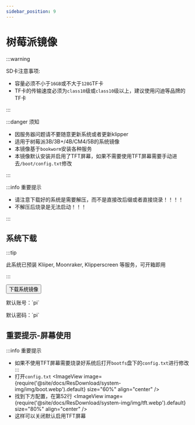 ```yaml
---
sidebar_position: 9
---
```







# 树莓派镜像


  :::warning

  SD卡注意事项:

  * 容量必须不小于`16GB`或不大于`128G`TF卡
  * TF卡的传输速度必须为`class10`级或`class10`级以上，建议使用闪迪等品牌的TF卡

  :::

  :::danger 须知

  * 因服务器问题请不要随意更新系统或者更新klipper
  * 适用于树莓派3B/3B+/4B/CM4/5B的系统镜像
  * 本镜像基于`bookworm`安装各种服务
  * 本镜像默认安装并启用了TFT屏幕，如果不需要使用TFT屏幕需要手动进去`/boot/config.txt`修改

  :::

  :::info 重要提示

  * 请注意下载好的系统是需要解压，而不是直接改后缀或者直接烧录！！！！
  * 不解压后烧录是无法启动！！！

  :::


## 系统下载

  <Tabs>
    <TabItem value="flyos" label="树莓派镜像" default>

  :::tip

  此系统已预装 Kliiper, Moonraker, Klipperscreen 等服务，可开箱即用

  :::

  <Button variant="contained" disableElevation component="a" rel="noopener" href="https://cdn.mellow.klipper.cn/IMG/Beta/RPI-TFT-IMG-new.img.xz">下载系统镜像</Button>

  <Tabs>
  <TabItem value="fly" label="普通用户" default>
  <p>默认账号：`pi`</p>
  <p>默认密码：`pi`</p>
    </TabItem>
  </Tabs>
    </TabItem>
  </Tabs>

## 重要提示-屏幕使用
  :::info 重要提示
  * 如果不使用TFT屏幕需要烧录好系统后打开`bootfs`盘下的`config.txt`进行修改
  :::
  * 打开`config.txt`
    <ImageView image={require('@site/docs/ResDownload/system-img/img/boot.webp').default} size="60%" align="center" />
  * 找到下方配置，在第52行
    <ImageView image={require('@site/docs/ResDownload/system-img/img/tft.webp').default} size="80%" align="center" />
  * 这样可以关闭默认启用TFT屏幕
